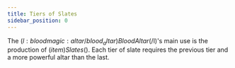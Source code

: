 ```yaml
---
title: Tiers of Slates
sidebar_position: 0
---
```



The $(l:bloodmagic:altar/blood_altar)Blood Altar$(/l)'s main use is the production of $(item)Slates$(). Each tier of slate requires the previous tier and a more powerful altar than the last.

